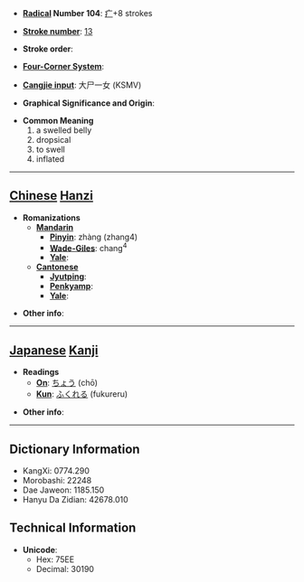 * '''[[Wiktionary:Chinese radical index| Radical]] Number 104''': [[Wiktionary:Chinese radical index 疒|疒]]+8 strokes

* '''[[Wiktionary:Chinese total strokes index|Stroke number]]''': [[Wiktionary:Chinese total strokes index 13|13]]

* '''Stroke order''': 

* '''[[Wiktionary:Chinese four corner index|Four-Corner System]]''': 

* '''[[Wiktionary:Chinese Cangjie index|Cangjie input]]''': 大尸一女 (KSMV)

* '''Graphical Significance and Origin''': 

* '''Common Meaning'''
*#a swelled belly
*# dropsical
*# to swell
*# inflated


----

== [[Chinese]] [[Hanzi]] ==

* '''Romanizations'''
** '''[[Mandarin]]'''
*** '''[[Pinyin]]''': zhàng (zhang4)
*** '''[[Wade-Giles]]''': chang<sup>4</sup>
*** '''[[Yale]]''': 
** '''[[Cantonese]]'''
*** '''[[Jyutping]]''':
*** '''[[Penkyamp]]''': 
*** '''[[Yale]]''': 

* '''Other info''': 

----

== [[Japanese]] [[Kanji]] ==

* '''Readings'''
** '''[[On]]''': [[ちょう]] (chō)
** '''[[Kun]]''': [[ふくれる]] (fukureru)

* '''Other info''':  

----

== Dictionary Information ==

* KangXi: 0774.290
* Morobashi: 22248
* Dae Jaweon: 1185.150
* Hanyu Da Zidian: 42678.010

== Technical Information ==

* '''Unicode''':
** Hex: 75EE
** Decimal: 30190